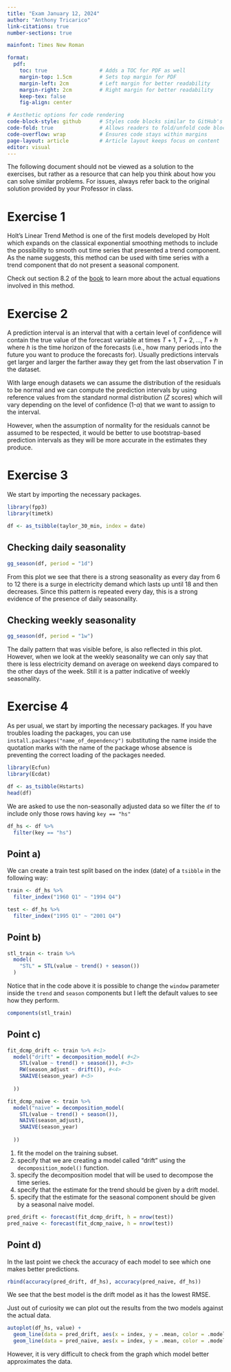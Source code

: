 ```yaml
---
title: "Exam January 12, 2024"
author: "Anthony Tricarico"
link-citations: true
number-sections: true

mainfont: Times New Roman

format:  
  pdf:
    toc: true                 # Adds a TOC for PDF as well
    margin-top: 1.5cm         # Sets top margin for PDF
    margin-left: 2cm          # Left margin for better readability
    margin-right: 2cm         # Right margin for better readability
    keep-tex: false
    fig-align: center

# Aesthetic options for code rendering
code-block-style: github      # Styles code blocks similar to GitHub's appearance
code-fold: true               # Allows readers to fold/unfold code blocks
code-overflow: wrap           # Ensures code stays within margins
page-layout: article          # Article layout keeps focus on content
editor: visual
---
```


::: callout-warning
The following document should not be viewed as a solution to the exercises, but rather as a resource that can help you think about how you can solve similar problems. For issues, always refer back to the original solution provided by your Professor in class.
:::

# Exercise 1

Holt's Linear Trend Method is one of the first models developed by Holt which expands on the classical exponential smoothing methods to include the possibility to smooth out time series that presented a trend component. As the name suggests, this method can be used with time series with a trend component that do not present a seasonal component.

::: callout-tip
Check out section 8.2 of the [book](https://otexts.com/fpp3/holt.html) to learn more about the actual equations involved in this method.
:::

# Exercise 2

A prediction interval is an interval that with a certain level of confidence will contain the true value of the forecast variable at times $T+1, T+2, \dots, T+h$ where $h$ is the time horizon of the forecasts (i.e., how many periods into the future you want to produce the forecasts for). Usually predictions intervals get larger and larger the farther away they get from the last observation $T$ in the dataset.

With large enough datasets we can assume the distribution of the residuals to be normal and we can compute the prediction intervals by using reference values from the standard normal distribution ($Z$ scores) which will vary depending on the level of confidence (1-$\alpha$) that we want to assign to the interval.

However, when the assumption of normality for the residuals cannot be assumed to be respected, it would be better to use bootstrap-based prediction intervals as they will be more accurate in the estimates they produce.

# Exercise 3

We start by importing the necessary packages.

```r
library(fpp3)
library(timetk)
```

```r
df <- as_tsibble(taylor_30_min, index = date)
```

## Checking daily seasonality

```r
gg_season(df, period = "1d")
```

From this plot we see that there is a strong seasonality as every day from 6 to 12 there is a surge in electricity demand which lasts up until 18 and then decreases. Since this pattern is repeated every day, this is a strong evidence of the presence of daily seasonality.

## Checking weekly seasonality

```r
gg_season(df, period = "1w")
```

The daily pattern that was visible before, is also reflected in this plot. However, when we look at the weekly seasonality we can only say that there is less electricity demand on average on weekend days compared to the other days of the week. Still it is a patter indicative of weekly seasonality.

# Exercise 4

As per usual, we start by importing the necessary packages. If you have troubles loading the packages, you can use `install.packages("name_of_dependency")` substituting the name inside the quotation marks with the name of the package whose absence is preventing the correct loading of the packages needed.

```r
library(Ecfun)
library(Ecdat)
```

```r
df <- as_tsibble(Hstarts)
head(df)
```

We are asked to use the non-seasonally adjusted data so we filter the `df` to include only those rows having `key == "hs"`

```r
df_hs <- df %>%
  filter(key == "hs")
```

## Point a)

We can create a train test split based on the index (date) of a `tsibble` in the following way:

```r
train <- df_hs %>%
  filter_index("1960 Q1" ~ "1994 Q4")

test <- df_hs %>%
  filter_index("1995 Q1" ~ "2001 Q4")
```

## Point b)

```r
stl_train <- train %>%
  model(
    "STL" = STL(value ~ trend() + season())
  )
```

Notice that in the code above it is possible to change the `window` parameter inside the `trend` and `season` components but I left the default values to see how they perform.

```r
components(stl_train)
```

## Point c)

```r
fit_dcmp_drift <- train %>% #<1>
  model("drift" = decomposition_model( #<2>
    STL(value ~ trend() + season()), #<3>
    RW(season_adjust ~ drift()), #<4>
    SNAIVE(season_year) #<5>
  
  ))

fit_dcmp_naive <- train %>%
  model("naive" = decomposition_model(
    STL(value ~ trend() + season()),
    NAIVE(season_adjust),
    SNAIVE(season_year)
  
  ))
```

1.  fit the model on the training subset.
2.  specify that we are creating a model called "drift" using the `decomposition_model()` function.
3.  specify the decomposition model that will be used to decompose the time series.
4.  specify that the estimate for the trend should be given by a drift model.
5.  specify that the estimate for the seasonal component should be given by a seasonal naive model.

```r
pred_drift <- forecast(fit_dcmp_drift, h = nrow(test))
pred_naive <- forecast(fit_dcmp_naive, h = nrow(test))
```

## Point d)

In the last point we check the accuracy of each model to see which one makes better predictions.

```r
rbind(accuracy(pred_drift, df_hs), accuracy(pred_naive, df_hs))
```

We see that the best model is the drift model as it has the lowest RMSE.

Just out of curiosity we can plot out the results from the two models against the actual data.

```r
autoplot(df_hs, value) +
  geom_line(data = pred_drift, aes(x = index, y = .mean, color = .model)) +
  geom_line(data = pred_naive, aes(x = index, y = .mean, color = .model))
```

However, it is very difficult to check from the graph which model better approximates the data.
